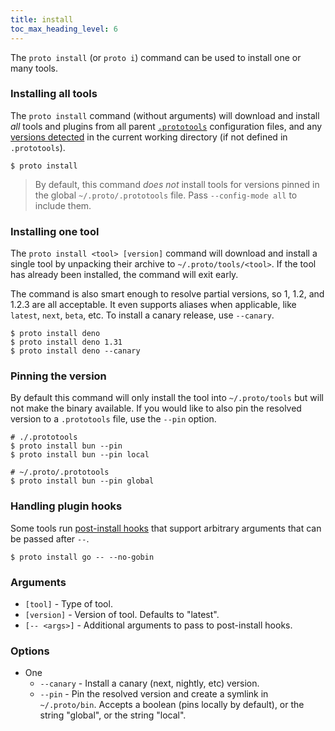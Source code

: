 ```yaml
---
title: install
toc_max_heading_level: 6
---
```



The `proto install` (or `proto i`) command can be used to install one or many tools.

### Installing all tools<VersionLabel version="0.39.0" />

The `proto install` command (without arguments) will download and install _all_ tools and plugins
from all parent [`.prototools`](../config) configuration files, and any
[versions detected](../detection) in the current working directory (if not defined in
`.prototools`).

```shell
$ proto install
```

> By default, this command _does not_ install tools for versions pinned in the global
> `~/.proto/.prototools` file. Pass `--config-mode all` to include them.

### Installing one tool

The `proto install <tool> [version]` command will download and install a single tool by unpacking
their archive to `~/.proto/tools/<tool>`. If the tool has already been installed, the command will
exit early.

The command is also smart enough to resolve partial versions, so 1, 1.2, and 1.2.3 are all
acceptable. It even supports aliases when applicable, like `latest`, `next`, `beta`, etc. To install
a canary release, use `--canary`.

```shell
$ proto install deno
$ proto install deno 1.31
$ proto install deno --canary
```

### Pinning the version

By default this command will only install the tool into `~/.proto/tools` but will not make the
binary available. If you would like to also pin the resolved version to a `.prototools` file, use
the `--pin` option.

```shell
# ./.prototools
$ proto install bun --pin
$ proto install bun --pin local

# ~/.proto/.prototools
$ proto install bun --pin global
```

### Handling plugin hooks

Some tools run [post-install hooks](../tools) that support arbitrary arguments that can be passed
after `--`.

```shell
$ proto install go -- --no-gobin
```

### Arguments

- `[tool]` - Type of tool.
- `[version]` - Version of tool. Defaults to "latest".
- `[-- <args>]` - Additional arguments to pass to post-install hooks.

### Options

- One
  - `--canary` - Install a canary (next, nightly, etc) version.
  - `--pin` - Pin the resolved version and create a symlink in `~/.proto/bin`. Accepts a boolean
    (pins locally by default), or the string "global", or the string "local".
